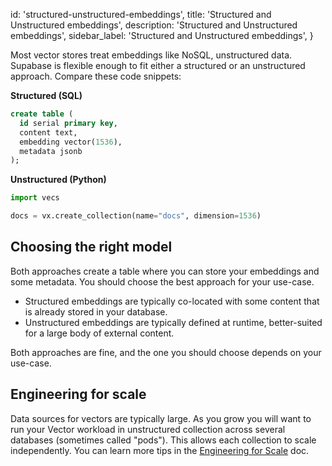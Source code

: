 
  id: 'structured-unstructured-embeddings',
  title: 'Structured and Unstructured embeddings',
  description: 'Structured and Unstructured embeddings',
  sidebar_label: 'Structured and Unstructured embeddings',
}

Most vector stores treat embeddings like NoSQL, unstructured data. Supabase is flexible enough to fit either a structured or an unstructured approach. Compare these code snippets:

**Structured (SQL)**

```sql
create table (
  id serial primary key,
  content text,
  embedding vector(1536),
  metadata jsonb
);
```

**Unstructured (Python)**

```py
import vecs

docs = vx.create_collection(name="docs", dimension=1536)
```

## Choosing the right model

Both approaches create a table where you can store your embeddings and some metadata. You should choose the best approach for your use-case.

- Structured embeddings are typically co-located with some content that is already stored in your database.
- Unstructured embeddings are typically defined at runtime, better-suited for a large body of external content.

Both approaches are fine, and the one you should choose depends on your use-case.

## Engineering for scale

Data sources for vectors are typically large. As you grow you will want to run your Vector workload in unstructured collection across several databases (sometimes called "pods"). This allows each collection to scale independently. You can learn more tips in the [Engineering for Scale](/docs/guides/ai/engineering-for-scale) doc.


